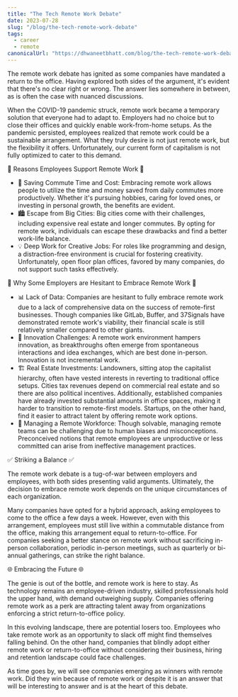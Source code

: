 ---
title: "The Tech Remote Work Debate"
date: 2023-07-28
slug: "/blog/the-tech-remote-work-debate"
tags:
  - career
  - remote
canonicalUrl: "https://dhwaneetbhatt.com/blog/the-tech-remote-work-debate"
---

The remote work debate has ignited as some companies have mandated a return to the office. Having explored both sides of the argument, it's evident that there's no clear right or wrong. The answer lies somewhere in between, as is often the case with nuanced discussions.

When the COVID-19 pandemic struck, remote work became a temporary solution that everyone had to adapt to. Employers had no choice but to close their offices and quickly enable work-from-home setups. As the pandemic persisted, employees realized that remote work could be a sustainable arrangement. What they truly desire is not just remote work, but the flexibility it offers. Unfortunately, our current form of capitalism is not fully optimized to cater to this demand.

💼 Reasons Employees Support Remote Work 💼

- 🚗 Saving Commute Time and Cost: Embracing remote work allows people to utilize the time and money saved from daily commutes more productively. Whether it's pursuing hobbies, caring for loved ones, or investing in personal growth, the benefits are evident.
- 🏙️ Escape from Big Cities: Big cities come with their challenges, including expensive real estate and longer commutes. By opting for remote work, individuals can escape these drawbacks and find a better work-life balance.
- 💡 Deep Work for Creative Jobs: For roles like programming and design, a distraction-free environment is crucial for fostering creativity. Unfortunately, open floor plan offices, favored by many companies, do not support such tasks effectively.

🏢 Why Some Employers are Hesitant to Embrace Remote Work 🏢

- 📊 Lack of Data: Companies are hesitant to fully embrace remote work due to a lack of comprehensive data on the success of remote-first businesses. Though companies like GitLab, Buffer, and 37Signals have demonstrated remote work's viability, their financial scale is still relatively smaller compared to other giants.
- 🚀 Innovation Challenges: A remote work environment hampers innovation, as breakthroughs often emerge from spontaneous interactions and idea exchanges, which are best done in-person. Innovation is not incremental work.
- 🏗️ Real Estate Investments: Landowners, sitting atop the capitalist hierarchy, often have vested interests in reverting to traditional office setups. Cities tax revenues depend on commercial real estate and so there are also political incentives. Additionally, established companies have already invested substantial amounts in office spaces, making it harder to transition to remote-first models. Startups, on the other hand, find it easier to attract talent by offering remote work options.
- 🤝 Managing a Remote Workforce: Though solvable, managing remote teams can be challenging due to human biases and misconceptions. Preconceived notions that remote employees are unproductive or less committed can arise from ineffective management practices.

✅ Striking a Balance ✅

The remote work debate is a tug-of-war between employers and employees, with both sides presenting valid arguments. Ultimately, the decision to embrace remote work depends on the unique circumstances of each organization.

Many companies have opted for a hybrid approach, asking employees to come to the office a few days a week. However, even with this arrangement, employees must still live within a commutable distance from the office, making this arrangement equal to return-to-office. For companies seeking a better stance on remote work without sacrificing in-person collaboration, periodic in-person meetings, such as quarterly or bi-annual gatherings, can strike the right balance.

🌐 Embracing the Future 🌐

The genie is out of the bottle, and remote work is here to stay. As technology remains an employee-driven industry, skilled professionals hold the upper hand, with demand outweighing supply. Companies offering remote work as a perk are attracting talent away from organizations enforcing a strict return-to-office policy.

In this evolving landscape, there are potential losers too. Employees who take remote work as an opportunity to slack off might find themselves falling behind. On the other hand, companies that blindly adopt either remote work or return-to-office without considering their business, hiring and retention landscape could face challenges.

As time goes by, we will see companies emerging as winners with remote work. Did they win because of remote work or despite it is an answer that will be interesting to answer and is at the heart of this debate.